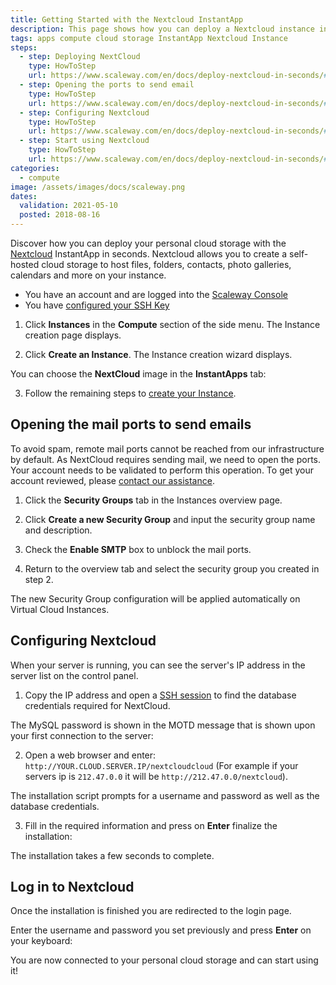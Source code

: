 ```yaml
---
title: Getting Started with the Nextcloud InstantApp
description: This page shows how you can deploy a Nextcloud instance in seconds.
tags: apps compute cloud storage InstantApp Nextcloud Instance
steps:
  - step: Deploying NextCloud
    type: HowToStep
    url: https://www.scaleway.com/en/docs/deploy-nextcloud-in-seconds/#-Deploying-Nextcloud
  - step: Opening the ports to send email
    type: HowToStep
    url: https://www.scaleway.com/en/docs/deploy-nextcloud-in-seconds/#-Opening-the-mail-ports-to-send-email
  - step: Configuring Nextcloud
    type: HowToStep
    url: https://www.scaleway.com/en/docs/deploy-nextcloud-in-seconds/#-Configuring-Nextcloud
  - step: Start using Nextcloud
    type: HowToStep
    url: https://www.scaleway.com/en/docs/deploy-nextcloud-in-seconds/#-Login-and-start-using-Nextcloud
categories:
  - compute
image: /assets/images/docs/scaleway.png
dates:
  validation: 2021-05-10
  posted: 2018-08-16
---
```


Discover how you can deploy your personal cloud storage with the [Nextcloud](https://www.nextcloud.com) InstantApp in seconds. Nextcloud allows you to create a self-hosted cloud storage to host files, folders, contacts, photo galleries, calendars and more on your instance.

<Message type="requirement">

  - You have an account and are logged into the [Scaleway Console](https://console.scaleway.com)
  - You have [configured your SSH Key](/console/my-project/how-to/create-ssh-key)

</Message>

1. Click **Instances** in the **Compute** section of the side menu. The Instance creation page displays.

2. Click **Create an Instance**. The Instance creation wizard displays.

  You can choose the **NextCloud** image in the **InstantApps** tab:

  <Lightbox src="scaleway-nc-instantapps.png" alt="" />

3. Follow the remaining steps to [create your Instance](/compute/instances/how-to/create-an-instance/).

## Opening the mail ports to send emails

To avoid spam, remote mail ports cannot be reached from our infrastructure by default. As NextCloud requires sending mail, we need to open the ports. Your account needs to be validated to perform this operation. To get your account reviewed, please [contact our assistance](https://console.scaleway.com/support/).

1. Click the **Security Groups** tab in the Instances overview page.

2. Click **Create a new Security Group** and input the security group name and description.

3. Check the **Enable SMTP** box to unblock the mail ports.

4. Return to the overview tab and select the security group you created in step 2.

The new Security Group configuration will be applied automatically on Virtual Cloud Instances.

## Configuring Nextcloud

When your server is running, you can see the server's IP address in the server list on the control panel.

1. Copy the IP address and open a [SSH session](/compute/instances/how-to/create-an-instance) to find the database credentials required for NextCloud.

  The MySQL password is shown in the MOTD message that is shown upon your first connection to the server:

  <Lightbox src="scaleway-nextcloud_database.png" alt="" />

2. Open a web browser and enter: `http://YOUR.CLOUD.SERVER.IP/nextcloudcloud` (For example if your servers ip is `212.47.0.0` it will be `http://212.47.0.0/nextcloud`).

  The installation script prompts for a username and password as well as the database credentials.

3. Fill in the required information and press on **Enter** finalize the installation:

  <Lightbox src="scaleway-nextcloud_setup.png" alt="" />
	
<Message type="note">
 
  The installation takes a few seconds to complete. 
 
</Message>

## Log in to Nextcloud

Once the installation is finished you are redirected to the login page.

Enter the username and password you set previously and press **Enter** on your keyboard:

<Lightbox src="scaleway-nextcloud_login.png" alt="" />

You are now connected to your personal cloud storage and can start using it!

<Lightbox src="scaleway-nextcloud_interface.png" alt="" />
